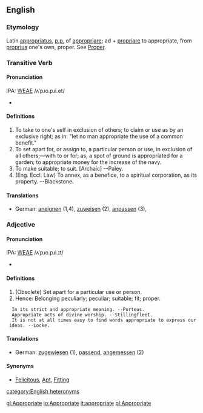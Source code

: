 ==English==
===Etymology===
Latin [[appropriatus]], [[p.p.]] of [[appropriare]]; ad + [[propriare]] to appropriate, from [[proprius]]  one's own, proper.  See [[Proper]].

===Transitive Verb===
====Pronunciation====
IPA: [[WEAE]] /ʌˈpɹo.pɹi.et/
*{{audio|en-us-appropriate-verb.ogg|Audio (US)}}
====Definitions====
#To take to one's self in exclusion of others; to claim or use as by an exclusive right; as in: "let no man appropriate  the use of a common benefit."
# To set apart for, or assign to, a particular person or use, in exclusion of all others;&mdash;with to or for; as, a spot of ground is appropriated for a garden; to appropriate money for the increase of the navy.
# To make suitable; to suit. [Archaic] --Paley.
# (Eng. Eccl. Law) To annex, as a benefice, to a spiritual corporation, as its property. --Blackstone.

====Translations====
*German: [[aneignen]] (1,4), [[zuweisen]] (2), [[anpassen]] (3), 
<!-- material copied from Webster's Revised Unabridged Dictionary (1913) -->

===Adjective===
====Pronunciation====
IPA: [[WEAE]] /ʌˈpɹo.pɹi.ɪt/
*{{audio|en-us-appropriate-adj.ogg|Audio (US)}}
====Definitions====
#  (Obsolete) Set apart for a particular use or person. 
#  Hence: Belonging  peculiarly; peculiar; suitable; fit; proper.
   In its strict and appropriate meaning. --Porteus.
   Appropriate acts of divine worship. --Stillingfleet.
   It is not at all times easy to find words appropriate to express our ideas. --Locke.

====Translations====
*German: [[zugewiesen]] (1), [[passend]], [[angemessen]] (2)

<!-- material copied from Webster's Revised Unabridged Dictionary (1913) -->
====Synonyms====
* [[Felicitous]], [[Apt]], [[Fitting]]

[[category:English heteronyms]]

[[gl:Appropriate]]
[[io:Appropriate]]
[[it:appropriate]]
[[pl:Appropriate]]